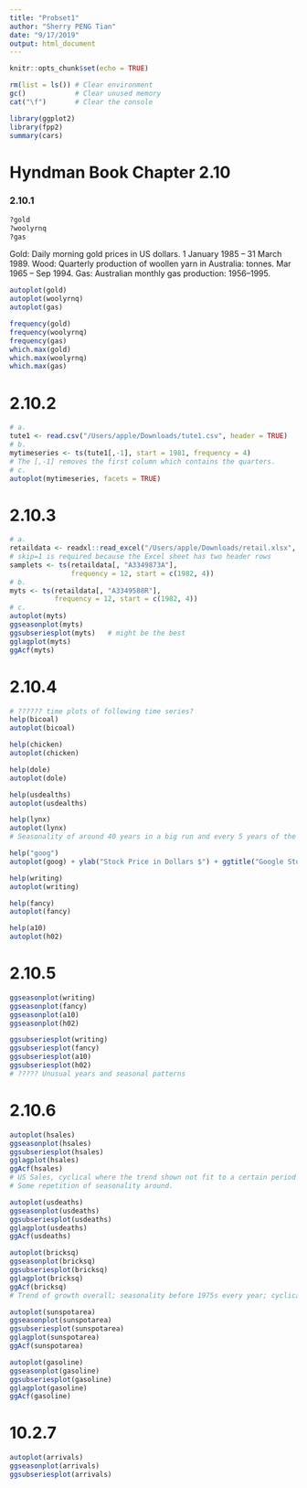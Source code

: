 ```yaml
---
title: "Probset1"
author: "Sherry PENG Tian"
date: "9/17/2019"
output: html_document
---
```


```r
knitr::opts_chunk$set(echo = TRUE)
```

```r
rm(list = ls()) # Clear environment
gc()            # Clear unused memory
cat("\f")       # Clear the console

library(ggplot2)
library(fpp2)
summary(cars)
```
# Hyndman Book Chapter 2.10 
### 2.10.1 
```r
?gold
?woolyrnq
?gas
```
Gold: Daily morning gold prices in US dollars. 1 January 1985 – 31 March 1989.
Wood: Quarterly production of woollen yarn in Australia: tonnes. Mar 1965 – Sep 1994.
Gas: Australian monthly gas production: 1956–1995. 

```r
autoplot(gold)
autoplot(woolyrnq)
autoplot(gas)

frequency(gold)
frequency(woolyrnq)
frequency(gas)
which.max(gold)
which.max(woolyrnq)
which.max(gas)
```

# 2.10.2 
```r
# a. 
tute1 <- read.csv("/Users/apple/Downloads/tute1.csv", header = TRUE)
# b. 
mytimeseries <- ts(tute1[,-1], start = 1981, frequency = 4)
# The [,-1] removes the first column which contains the quarters. 
# c. 
autoplot(mytimeseries, facets = TRUE)
``` 

# 2.10.3
```r
# a. 
retaildata <- readxl::read_excel("/Users/apple/Downloads/retail.xlsx", skip = 1)
# skip=1 is required because the Excel sheet has two header rows 
samplets <- ts(retaildata[, "A3349873A"], 
               frequency = 12, start = c(1982, 4))
# b. 
myts <- ts(retaildata[, "A3349588R"], 
           frequency = 12, start = c(1982, 4))
# c. 
autoplot(myts)
ggseasonplot(myts)
ggsubseriesplot(myts)   # might be the best
gglagplot(myts)
ggAcf(myts)
```

# 2.10.4 
```r
# ?????? time plots of following time series? 
help(bicoal)
autoplot(bicoal)

help(chicken)
autoplot(chicken)

help(dole)
autoplot(dole)

help(usdealths)
autoplot(usdealths)

help(lynx)
autoplot(lynx)
# Seasonality of around 40 years in a big run and every 5 years of the smaller seasonality. 

help("goog")
autoplot(goog) + ylab("Stock Price in Dollars $") + ggtitle("Google Stock")

help(writing)
autoplot(writing)

help(fancy)
autoplot(fancy)

help(a10)
autoplot(h02)
``` 

# 2.10.5
```r
ggseasonplot(writing)
ggseasonplot(fancy)
ggseasonplot(a10)
ggseasonplot(h02)

ggsubseriesplot(writing)
ggsubseriesplot(fancy)
ggsubseriesplot(a10)
ggsubseriesplot(h02)
# ????? Unusual years and seasonal patterns 
```

# 2.10.6 
```r
autoplot(hsales)
ggseasonplot(hsales)
ggsubseriesplot(hsales)
gglagplot(hsales)
ggAcf(hsales)
# US Sales, cyclical where the trend shown not fit to a certain period every year. 
# Some repetition of seasonality around. 

autoplot(usdeaths)
ggseasonplot(usdeaths)
ggsubseriesplot(usdeaths)
gglagplot(usdeaths)
ggAcf(usdeaths)

autoplot(bricksq)
ggseasonplot(bricksq)
ggsubseriesplot(bricksq)
gglagplot(bricksq)
ggAcf(bricksq)
# Trend of growth overall; seasonality before 1975s every year; cyclical pattern similar to business cycles not in fixed time periods. 

autoplot(sunspotarea)
ggseasonplot(sunspotarea)
ggsubseriesplot(sunspotarea)
gglagplot(sunspotarea)
ggAcf(sunspotarea)

autoplot(gasoline)
ggseasonplot(gasoline)
ggsubseriesplot(gasoline)
gglagplot(gasoline)
ggAcf(gasoline)
```

# 10.2.7 
```r
autoplot(arrivals)
ggseasonplot(arrivals)
ggsubseriesplot(arrivals)
```
